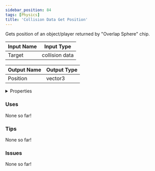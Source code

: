 ```yaml
---
sidebar_position: 84
tags: [Physics]
title: 'Collision Data Get Position'
---
```


Gets position of an object/player returned by "Overlap Sphere" chip.




<EsbSvg />

| Input Name | Input Type |
|-----------|-----------|
| Target | collision data |

| Output Name | Output Type |
|-----------|-----------|
| Position | vector3 |


<details>
  <summary>Properties</summary>
  <div>
    <div>
    <table>
      <thead>
        <tr>
          <th>Is beta required?</th>
          <th>❌</th>
        </tr>
        <tr>
          <th>Is this chip a trolling risk?</th>
          <th>❌</th>
        </tr>
        <tr>
          <th>Is this chip a role assignment risk?</th>
          <th>❌</th>
        </tr>
        <tr>
          <th>Chip UUID</th>
          <th>5910618b-f862-49ce-9779-46130e47f985</th>
        </tr>
      </thead>
    </table>
    </div>
  </div>
</details>

### Uses

None so far!

### Tips

None so far!

### Issues

None so far!